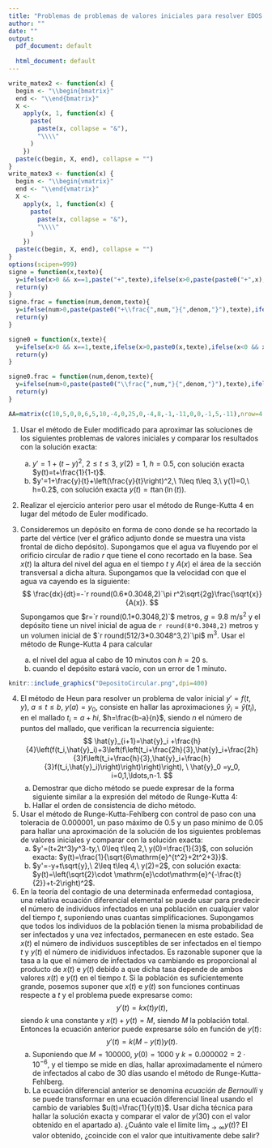 ```yaml
---
title: "Problemas de problemas de valores iniciales para resolver EDOS. Métodos de Runge-Kutta y control de paso"
author: ""
date: ""
output:
  pdf_document: default
              
  html_document: default
---
```


\newcommand{\m}[1]{\mathbf{#1}}
\newcommand{\s}[2]{\mathbf{#1}^{(#2)}}
\newcommand{\pe}[2]{#1^\top #2}
\newcommand{\w}{\hat{y}}

```r
write_matex2 <- function(x) {
  begin <- "\\begin{bmatrix}"
  end <- "\\end{bmatrix}"
  X <-
    apply(x, 1, function(x) {
      paste(
        paste(x, collapse = "&"),
        "\\\\"
      )
    })
  paste(c(begin, X, end), collapse = "")
}
write_matex3 <- function(x) {
  begin <- "\\begin{vmatrix}"
  end <- "\\end{vmatrix}"
  X <-
    apply(x, 1, function(x) {
      paste(
        paste(x, collapse = "&"),
        "\\\\"
      )
    })
  paste(c(begin, X, end), collapse = "")
}
options(scipen=999)
signe = function(x,texte){
  y=ifelse(x>0 && x==1,paste("+",texte),ifelse(x>0,paste(paste0("+",x),texte),ifelse(x<0 && x==-1,paste("-",texte),ifelse(x<0,paste(paste0("-",abs(x)),texte),""))))
  return(y)
}
signe.frac = function(num,denom,texte){
  y=ifelse(num>0,paste(paste0("+\\frac{",num,"}{",denom,"}"),texte),ifelse(num<0,paste(paste0("-\\frac{",abs(num),"}{",denom,"}"),texte),""))
  return(y)
}

signe0 = function(x,texte){
  y=ifelse(x>0 && x==1,texte,ifelse(x>0,paste0(x,texte),ifelse(x<0 && x==-1,paste("-",texte),ifelse(x<0,paste(paste0("-",abs(x)),texte),""))))
  return(y)
}

signe0.frac = function(num,denom,texte){
  y=ifelse(num>0,paste(paste0("\\frac{",num,"}{",denom,"}"),texte),ifelse(num<0,paste(paste0("-\\frac{",abs(num),"}{",denom,"}"),texte),""))
  return(y)
}
```

```r
AA=matrix(c(10,5,0,0,6,5,10,-4,0,25,0,-4,8,-1,-11,0,0,-1,5,-11),nrow=4,byrow=T)
```


(@) Usar el método de Euler modificado para aproximar las soluciones de los siguientes problemas de valores iniciales y comparar los resultados con la solución exacta:
    a) $y'=1+(t-y)^2,\ 2\leq t\leq 3,\ y(2)=1,\ h=0.5$, con solución exacta $y(t)=t+\frac{1}{1-t}$.
    a) $y'=1+\frac{y}{t}+\left(\frac{y}{t}\right)^2,\ 1\leq t\leq 3,\ y(1)=0,\ h=0.2$, con solución exacta $y(t)=t\tan(\ln(t))$.
    
(@) Realizar el ejercicio anterior pero usar el método de Runge-Kutta 4 en lugar del método de Euler modificado.

(@) Consideremos un depósito en forma de cono donde se ha recortado la parte del vértice (ver el gráfico adjunto donde se muestra una vista frontal de dicho depósito). Supongamos que el agua va fluyendo por el orificio circular de radio $r$ que tiene el cono recortado en la base. 
\newline
Sea $x(t)$ la altura del nivel del agua en el tiempo $t$ y $A(x)$ el área de la sección transversal a dicha altura. Supongamos que la velocidad con que el agua va cayendo es la siguiente:
$$
\frac{dx}{dt}=-`r round(0.6*0.3048,2)`\pi r^2\sqrt{2g}\frac{\sqrt{x}}{A(x)}.
$$
Supongamos que $r=`r round(0.1*0.3048,2)`$ metros, $g=9.8$ m/s${}^2$ y el depósito tiene un nivel inicial de agua de `r round(8*0.3048,2)` metros y un volumen inicial de $`r round(512/3*0.3048^3,2)`\pi$ m${}^3$.
\newline
Usar el método de Runge-Kutta 4 para calcular
    a) el nivel del agua al cabo de 10 minutos con $h=20$ s.
    a) cuando el depósito estará vacío, con un error de 1 minuto.
    
```r
knitr::include_graphics("DepositoCircular.png",dpi=400)
```

\newpage
(@) El método de Heun para resolver un problema de valor inicial $y'=f(t,y),\ a\leq t\leq b,\ y(a)=y_0$, consiste en hallar las aproximaciones $\w_i=\w(t_i)$, en el mallado $t_i=a+hi$, $h=\frac{b-a}{n}$, siendo $n$ el número de puntos del mallado, que verifican la recurrencia siguiente:
$$
\w_{i+1}=\w_i +\frac{h}{4}\left(f(t_i,\w_i)+3\left(f\left(t_i+\frac{2h}{3},\w_i+\frac{2h}{3}f\left(t_i+\frac{h}{3},\w_i+\frac{h}{3}f(t_i,\w_i)\right)\right)\right)\right), \ \w_0 =y_0, i=0,1,\ldots,n-1.
$$
    a) Demostrar que dicho método se puede expresar de la forma siguiente similar a la expresión del método de Runge-Kutta 4:
\begin{align*}
\w_0 = & y_0,\\
k_1 = & f(t_i,\w_i),\\
k_2 = & f\left(t_i+\frac{h}{3},\w_i+\frac{1}{3}k_1\right),\\
k_3 = & f\left(t_i+\frac{2h}{3},\w_i +\frac{2}{3}k_2\right),\\
\w_{i+1} = & \w_i +\frac{h}{4}(k_1+3k_3),\ i=0,1,\ldots,n-1.
\end{align*}
    a) Hallar el orden de consistencia de dicho método.
    
(@) Usar el método de Runge-Kutta-Fehlberg con control de paso con una toleracia de $0.000001$, un paso máximo de $0.5$ y un paso mínimo de $0.05$ para hallar una aproximación de la solución de los siguientes problemas de valores iniciales y comparar con la solución exacta:
    a) $y'=(t+2t^3)y^3-ty,\ 0\leq t\leq 2,\ y(0)=\frac{1}{3}$, con solución exacta: $y(t)=\frac{1}{\sqrt{6\mathrm{e}^{t^2}+2t^2+3}}$.
    a) $y'=-y+t\sqrt{y},\ 2\leq t\leq 4,\ y(2)=2$, con solución exacta: $y(t)=\left(\sqrt{2}\cdot \mathrm{e}\cdot\mathrm{e}^{-\frac{t}{2}}+t-2\right)^2$.
    
(@) En la teoría del contagio de una determinada enfermedad contagiosa, una relativa ecuación diferencial elemental se puede usar para predecir el número de individuos infectados en una población en cualquier valor del tiempo $t$, suponiendo unas cuantas simplificaciones. \newline
Supongamos que todos los individuos de la población tienen la misma probabilidad de ser infectados y una vez infectados, permanecen en este estado. \newline
Sea $x(t)$ el número de individuos susceptibles de ser infectados en el tiempo $t$ y $y(t)$ el número de inidividuos infectados. Es razonable suponer que la tasa a la que el número de infectados va cambiando es proporcional al producto de $x(t)$ e $y(t)$ debido a que dicha tasa depende de ambos valores $x(t)$ e $y(t)$ en el tiempo $t$. Si la población es suficientemente grande, posemos suponer que $x(t)$ e $y(t)$ son funciones continuas respecte a $t$ y el problema puede expresarse como: 
$$
y'(t)=kx(t)y(t),
$$
siendo $k$ una constante y $x(t)+y(t)=M$, siendo $M$ la población total. Entonces la ecuación anterior puede expresarse sólo en función de $y(t)$:
$$
y'(t)=k(M-y(t))y(t).
$$
    a) Suponiendo que $M=100000$, $y(0)=1000$ y $k=0.000002=2\cdot 10^{-6}$, y el tiempo se mide en días, hallar aproximadamente el número de infectados al cabo de $30$ días usando el método de Runge-Kutta-Fehlberg.
    a) La ecuación diferencial anterior se denomina *ecuación de Bernoulli* y se puede transformar en una ecuación diferencial lineal usando el cambio de variables $u(t)=\frac{1}{y(t)}$. Usar dicha técnica para hallar la solución exacta y comparar el valor de $y(30)$ con el valor obtenido en el apartado a). ¿Cuánto vale el límite $\displaystyle\lim_{t\to\infty}y(t)$? El valor obtenido, ¿coincide con el valor que intuitivamente debe salir?